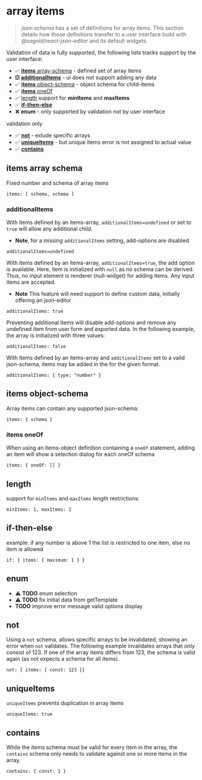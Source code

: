
<Meta title="ArrayItems" />

# array items

> _json-schema_ has a set of definitions for array items. This section details how those definitions transfer to a user interface build with _@sagold/react-json-editor_ and its default widgets.

Validation of data is fully supported, the following lists tracks support by the user interface:

- ✅ [**items** array-schema](#items-items-schema) - defined set of array items
- ❎ [**additionalItems**](additionalItems) - ui does not support adding any data
- ✅ [**items** object-schema](#items-object-schema) - object schema for child-items
- ✅ [**items** oneOf](#items-oneof)
- ✅ [length](#length) support for **minItems** and **maxItems**
- ✅ [**if-then-else**](#if-then-else)
- ❌ **enum** - only supported by validation not by user interface

validation only

- ✅ [**not**](#not) - exlude specific arrays
- ✅ [**uniqueItems**](#uniqueitems) - but unique items error is not assigned to actual value
- ✅ [**contains**](#contains)

## items array schema

Fixed number and schema of array items

`items: [ schema, schema ]`

<Canvas>
  <JsonForm
    validate={true}
    data={['a title', 'a subtitle']}
    schema={{
      title: 'items: []',
      type: 'array',
      items: [
        {
          title: 'Title',
          type: 'string'
        },
        {
          title: 'Subtitle',
          type: 'string'
        }
      ]
    }}
  />
</Canvas>

### additionalItems

With items defined by an items-array, `additionalItems=undefined` or set to `true` will allow any additional child.

- **Note**, for a missing `additionalItems` setting, add-options are disabled

`additionalItems=undefined`

<Canvas>
  <JsonForm
    validate={true}
    data={['a title', 'a subtitle', 'an additional item']}
    schema={{
      title: 'additionalItems: undefined',
      type: 'array',
      items: [
        {
          title: 'Title',
          type: 'string'
        },
        {
          title: 'Subtitle',
          type: 'string'
        }
      ]
    }}
  />
</Canvas>

With items defined by an items-array, `additionalItems=true`, the add option is available. Here, item is initialized with `null` as no schema can be derived. Thus, no input element is renderer (null-widget) for adding items. Any input items are accepted.

- **Note** This feature will need support to define custom data, initially offering an json-editor

`additionalItems: true`

<Canvas>
  <JsonForm
    validate={true}
    data={['a title', 'a subtitle', 'an additional item']}
    schema={{
      title: 'additionalItems: true',
      type: 'array',
      additionalItems: true,
      items: [
        {
          title: 'Title',
          type: 'string'
        },
        {
          title: 'Subtitle',
          type: 'string'
        }
      ]
    }}
  />
</Canvas>

Preventing additional items will disable add-options and remove any undefined item from user form and exported data. In the following example, the array is initialized with three values:

`additionalItems: false`

<Canvas>
  <JsonForm
    validate={true}
    data={['a title', 'a subtitle', 'an additional item']}
    schema={{
      title: 'additionalItems: false',
      type: 'array',
      additionalItems: false,
      items: [
        {
          title: 'Title',
          type: 'string'
        },
        {
          title: 'Subtitle',
          type: 'string'
        }
      ]
    }}
  />
</Canvas>

With items defined by an items-array and `additionalItems` set to a valid json-schema, items may be added in the for the given format.

`additionalItems: { type: "number" }`

<Canvas>
  <JsonForm
    widgets={widgets}
    schema={{
      type: 'array',
      title: 'additionalItems: { schema }',
      items: [
        {
          title: 'Title',
          type: 'string'
        },
        {
          title: 'Subtitle',
          type: 'string'
        }
      ],
      additionalItems: {
        title: 'Additional number',
        type: 'number'
      }
    }}
  />
</Canvas>

## items object-schema

Array items can contain any supported json-schema:

`items: { schema }`

<Canvas>
  <JsonForm
    widgets={widgets}
    addOptionalProps={false}
    data={[2023]}
    schema={{
      title: 'items: { object }',
      type: 'array',
      items: {
        type: 'object',
        required: ['alt', 'image'],
        title: 'Content image',
        properties: {
          alt: {
            title: 'Image alt text',
            type: 'string'
          },
          image: {
            title: 'Image',
            type: 'string',
            format: 'file'
          },
          width: {
            title: 'Width in px',
            type: 'number',
            default: 400
          }
        }
      }
    }}
  />
</Canvas>

### items oneOf

When using an items-object definition containing a `oneOf` statement, adding an item will show a selection dialog for each oneOf schema

`items: { oneOf: [] }`

<Canvas>
  <JsonForm
    widgets={widgets}
    addOptionalProps={false}
    data={[{ type: 'header' }]}
    schema={{
      type: 'array',
      items: {
        oneOfProperty: 'type',
        oneOf: [
          {
            id: 'header',
            title: 'header',
            type: 'object',
            required: ['type', 'text'],
            properties: {
              type: {
                type: 'string',
                const: 'header',
                options: {
                  hidden: true
                }
              },
              text: {
                title: 'Header text',
                type: 'string'
              }
            }
          },
          {
            id: 'paragraph',
            title: 'paragraph',
            type: 'object',
            required: ['type', 'text'],
            properties: {
              type: {
                type: 'string',
                const: 'paragraph',
                options: {
                  hidden: true
                }
              },
              text: {
                title: 'Paragraph text',
                type: 'string'
              }
            }
          }
        ]
      },
      additionalItems: {
        title: 'Width in px',
        type: 'number',
        default: 400
      }
    }}
  />
</Canvas>

## length

support for `minItems` and `maxItems` length restrictions:

`minItems: 1, maxItems: 2`

<Canvas>
  <JsonForm
    widgets={widgets}
    addOptionalProps={false}
    schema={{
      type: 'array',
      minItems: 1,
      maxItems: 2,
      items: {
        title: 'item',
        type: 'number',
        default: 1
      },
      options: { title: true }
    }}
  />
</Canvas>

## if-then-else

example: if any number is above 1 the list is restricted to one item, else no item is allowed

`if: { items: { maximum: 1 } }`

<Canvas>
  <JsonForm
    widgets={widgets}
    addOptionalProps={false}
    validate={true}
    schema={{
      type: 'array',
      items: {
        title: 'Item',
        type: 'number',
        default: 2
      },
      minItems: 1,
      if: {
        items: {
          maximum: 1
        }
      },
      then: {
        maxItems: 1
      },
      else: {
        maxItems: 0
      },
      options: { title: true }
    }}
  />
</Canvas>

## enum

- ⚠️ **TODO** enum selection
- ⚠️ **TODO** fix initial data from getTemplate
- **TODO** improve error message valid options display

<Canvas>
  <JsonForm
    widgets={widgets}
    validate={true}
    addOptionalProps={false}
    schema={{
      type: 'array',
      enum: [
        [2019, 10, 22],
        [2023, 1, 1]
      ],
      items: {
        type: 'number'
      },
      minItems: 3,
      maxItems: 3,
      options: { title: true }
    }}
  />
</Canvas>

## not

Using a `not` schema, allows specific arrays to be invalidated, showing an error when `not` validates. The following example invalidates arrays that only consist of 123. If one of the array items differs from 123, the schema is valid again (as not expects a schema for all items).

`not: { items: { const: 123 }}`

<Canvas>
  <JsonForm
    widgets={widgets}
    validate={true}
    data={[123]}
    schema={{
      title: 'Array using not',
      description: 'value 123 is not allowed as array item',
      type: 'array',
      not: {
        type: 'array',
        items: {
          const: 123
        }
      },
      items: {
        title: 'item',
        type: 'number',
        default: 123
      }
    }}
  />
</Canvas>

## uniqueItems

`uniqueItems` prevents duplication in array items

`uniqueItems: true`

<Canvas>
  <JsonForm
    widgets={widgets}
    validate={true}
    addOptionalProps={false}
    data={[1, 2, 2]}
    schema={{
      title: 'Array with unique items',
      type: 'array',
      uniqueItems: true,
      items: {
        title: 'item',
        type: 'number',
        default: 1
      }
    }}
  />
</Canvas>

## contains

While the items schema must be valid for every item in the array, the `contains` schema only needs to validate against one or more items in the array.

`contains: { const: 1 }`

<Canvas>
  <JsonForm
    widgets={widgets}
    validate={true}
    data={[2, 3]}
    schema={{
      title: 'Array must contain 1',
      type: 'array',
      items: {
        title: 'item',
        type: 'number',
        default: 1
      },
      contains: {
        type: 'number',
        const: 1
      }
    }}
  />
</Canvas>
